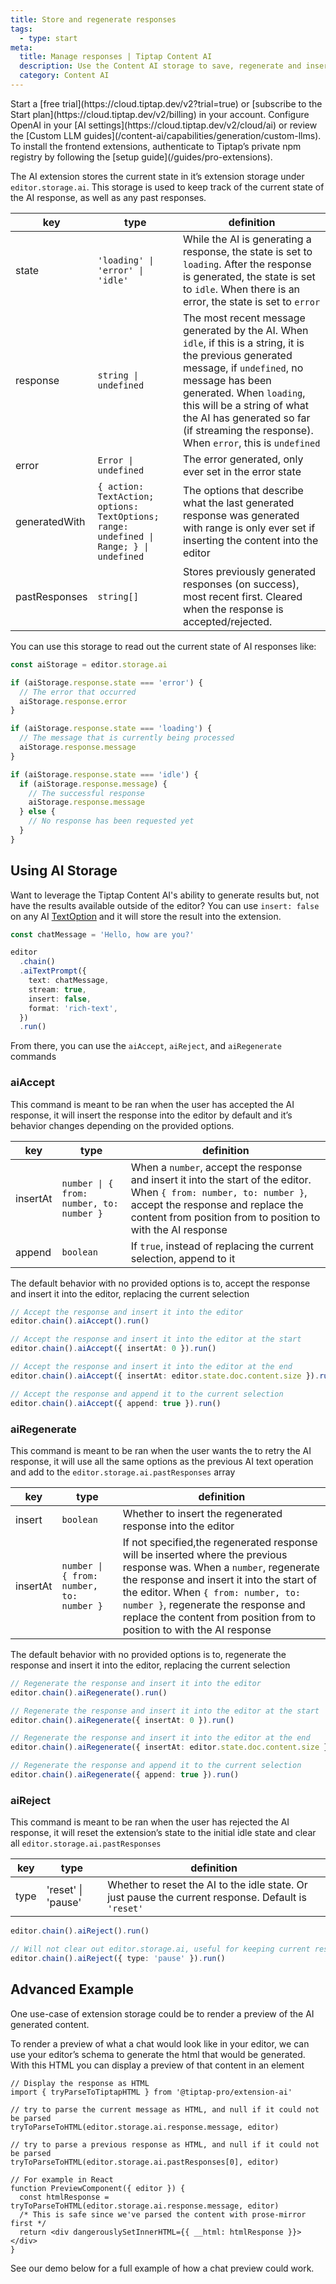```yaml
---
title: Store and regenerate responses
tags:
  - type: start
meta:
  title: Manage responses | Tiptap Content AI
  description: Use the Content AI storage to save, regenerate and insert AI responses into your Tiptap editor. More in our docs!
  category: Content AI
---
```



<Requirements>
    <RequirementItem label="1. Activate trial or subscribe">
        Start a [free trial](https://cloud.tiptap.dev/v2?trial=true) or [subscribe to the Start plan](https://cloud.tiptap.dev/v2/billing) in your account.
    </RequirementItem>
    <RequirementItem label="2. Integrate an AI provider">
        Configure OpenAI in your [AI settings](https://cloud.tiptap.dev/v2/cloud/ai) or review the [Custom LLM guides](/content-ai/capabilities/generation/custom-llms).
    </RequirementItem>
    <RequirementItem label="3. Install from private registry">
        To install the frontend extensions, authenticate to Tiptap’s private npm registry by following the [setup guide](/guides/pro-extensions).
    </RequirementItem>
</Requirements>

The AI extension stores the current state in it’s extension storage under `editor.storage.ai`. This storage is used to keep track of the current state of the AI response, as well as any past responses.

<CodeDemo isPro path="/Extensions/AiStorage" />

| key           | type                                                                                    | definition                                                                                                                                                                                                                                                                                                   |
| ------------- | --------------------------------------------------------------------------------------- | ------------------------------------------------------------------------------------------------------------------------------------------------------------------------------------------------------------------------------------------------------------------------------------------------------------ |
| state         | `'loading' \| 'error' \| 'idle'`                                                        | While the AI is generating a response, the state is set to `loading`. After the response is generated, the state is set to `idle`. When there is an error, the state is set to `error`                                                                                                                       |
| response      | `string \| undefined`                                                                   | The most recent message generated by the AI. When `idle`, if this is a string, it is the previous generated message, if `undefined`, no message has been generated. When `loading`, this will be a string of what the AI has generated so far (if streaming the response). When `error`, this is `undefined` |
| error         | `Error \| undefined`                                                                    | The error generated, only ever set in the error state                                                                                                                                                                                                                                                        |
| generatedWith | `{ action: TextAction; options: TextOptions; range: undefined \| Range; } \| undefined` | The options that describe what the last generated response was generated with range is only ever set if inserting the content into the editor                                                                                                                                                                |
| pastResponses | `string[]`                                                                              | Stores previously generated responses (on success), most recent first. Cleared when the response is accepted/rejected.                                                                                                                                                                                       |

You can use this storage to read out the current state of AI responses like:

```ts
const aiStorage = editor.storage.ai

if (aiStorage.response.state === 'error') {
  // The error that occurred
  aiStorage.response.error
}

if (aiStorage.response.state === 'loading') {
  // The message that is currently being processed
  aiStorage.response.message
}

if (aiStorage.response.state === 'idle') {
  if (aiStorage.response.message) {
    // The successful response
    aiStorage.response.message
  } else {
    // No response has been requested yet
  }
}
```

## Using AI Storage

Want to leverage the Tiptap Content AI's ability to generate results but, not have the results available outside of the editor? You can use `insert: false` on any AI [TextOption](/content-ai/capabilities/generation/text-generation/built-in-commands#text-command-options) and it will store the result into the extension.

```ts
const chatMessage = 'Hello, how are you?'

editor
  .chain()
  .aiTextPrompt({
    text: chatMessage,
    stream: true,
    insert: false,
    format: 'rich-text',
  })
  .run()
```

From there, you can use the `aiAccept`, `aiReject`, and `aiRegenerate` commands

### aiAccept

This command is meant to be ran when the user has accepted the AI response, it will insert the response into the editor by default and it’s behavior changes depending on the provided options.

| key      | type                                     | definition                                                                                                                                                                                                               |
| -------- | ---------------------------------------- | ------------------------------------------------------------------------------------------------------------------------------------------------------------------------------------------------------------------------ |
| insertAt | `number \| { from: number, to: number }` | When a `number`, accept the response and insert it into the start of the editor. When `{ from: number, to: number }`, accept the response and replace the content from position from to position to with the AI response |
| append   | `boolean`                                | If `true`, instead of replacing the current selection, append to it                                                                                                                                                      |

The default behavior with no provided options is to, accept the response and insert it into the editor, replacing the current selection

```ts
// Accept the response and insert it into the editor
editor.chain().aiAccept().run()

// Accept the response and insert it into the editor at the start
editor.chain().aiAccept({ insertAt: 0 }).run()

// Accept the response and insert it into the editor at the end
editor.chain().aiAccept({ insertAt: editor.state.doc.content.size }).run()

// Accept the response and append it to the current selection
editor.chain().aiAccept({ append: true }).run()
```

### aiRegenerate

This command is meant to be ran when the user wants the to retry the AI response, it will use all the same options as the previous AI text operation and add to the `editor.storage.ai.pastResponses` array

| key      | type                                     | definition                                                                                                                                                                                                                                                                                                                   |
| -------- | ---------------------------------------- | ---------------------------------------------------------------------------------------------------------------------------------------------------------------------------------------------------------------------------------------------------------------------------------------------------------------------------- |
| insert   | `boolean`                                | Whether to insert the regenerated response into the editor                                                                                                                                                                                                                                                                   |
| insertAt | `number \| { from: number, to: number }` | If not specified,the regenerated response will be inserted where the previous response was. When a `number`, regenerate the response and insert it into the start of the editor. When `{ from: number, to: number }`, regenerate the response and replace the content from position from to position to with the AI response |

The default behavior with no provided options is to, regenerate the response and insert it into the editor, replacing the current selection

```ts
// Regenerate the response and insert it into the editor
editor.chain().aiRegenerate().run()

// Regenerate the response and insert it into the editor at the start
editor.chain().aiRegenerate({ insertAt: 0 }).run()

// Regenerate the response and insert it into the editor at the end
editor.chain().aiRegenerate({ insertAt: editor.state.doc.content.size }).run()

// Regenerate the response and append it to the current selection
editor.chain().aiRegenerate({ append: true }).run()
```

### aiReject

This command is meant to be ran when the user has rejected the AI response, it will reset the extension’s state to the initial idle state and clear all `editor.storage.ai.pastResponses`

| key  | type               | definition                                                                                          |
| ---- | ------------------ | --------------------------------------------------------------------------------------------------- |
| type | 'reset' \| 'pause' | Whether to reset the AI to the idle state. Or just pause the current response. Default is `'reset'` |

```ts
editor.chain().aiReject().run()

// Will not clear out editor.storage.ai, useful for keeping current response in the editor storage
editor.chain().aiReject({ type: 'pause' }).run()
```

## Advanced Example

One use-case of extension storage could be to render a preview of the AI generated content.

To render a preview of what a chat would look like in your editor, we can use your editor’s schema to generate the html that would be generated. With this HTML you can display a preview of that content in an element

```tsx
// Display the response as HTML
import { tryParseToTiptapHTML } from '@tiptap-pro/extension-ai'

// try to parse the current message as HTML, and null if it could not be parsed
tryToParseToHTML(editor.storage.ai.response.message, editor)

// try to parse a previous response as HTML, and null if it could not be parsed
tryToParseToHTML(editor.storage.ai.pastResponses[0], editor)

// For example in React
function PreviewComponent({ editor }) {
  const htmlResponse = tryToParseToHTML(editor.storage.ai.response.message, editor)
  /* This is safe since we've parsed the content with prose-mirror first */
  return <div dangerouslySetInnerHTML={{ __html: htmlResponse }}></div>
}
```

See our demo below for a full example of how a chat preview could work.

<CodeDemo isPro path="/Extensions/AiPrompt" />
